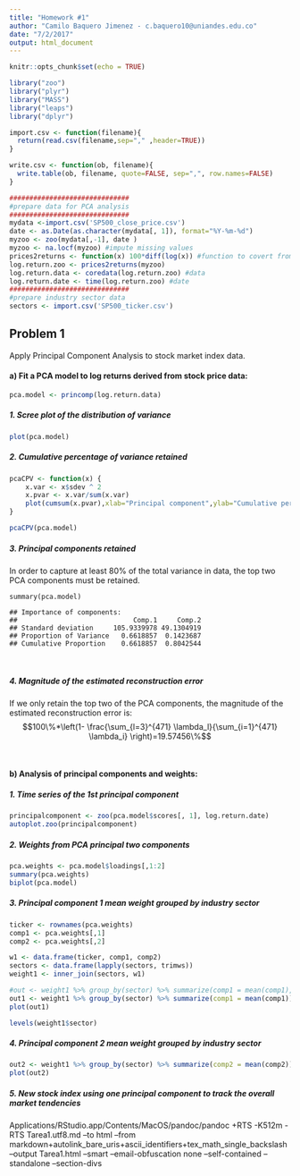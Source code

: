 ```yaml
---
title: "Homework #1"
author: "Camilo Baquero Jimenez - c.baquero10@uniandes.edu.co"
date: "7/2/2017"
output: html_document
---
```


```r
knitr::opts_chunk$set(echo = TRUE)

library("zoo")
library("plyr")
library("MASS")
library("leaps")
library("dplyr")

import.csv <- function(filename){
  return(read.csv(filename,sep="," ,header=TRUE))
}

write.csv <- function(ob, filename){
  write.table(ob, filename, quote=FALSE, sep=",", row.names=FALSE)
}
```

```r
##############################
#prepare data for PCA analysis
##############################
mydata <-import.csv('SP500_close_price.csv')
date <- as.Date(as.character(mydata[, 1]), format="%Y-%m-%d")
myzoo <- zoo(mydata[,-1], date )
myzoo <- na.locf(myzoo) #impute missing values
prices2returns <- function(x) 100*diff(log(x)) #function to covert from price to return
log.return.zoo <- prices2returns(myzoo)
log.return.data <- coredata(log.return.zoo) #data
log.return.date <- time(log.return.zoo) #date
##############################
#prepare industry sector data
sectors <- import.csv('SP500_ticker.csv')
```

## Problem 1

Apply Principal Component Analysis to stock market index data.

#### a) Fit a PCA model to log returns derived from stock price data:

```r
pca.model <- princomp(log.return.data)
```

##### 1. Scree plot of the distribution of variance

```r
plot(pca.model)
```

##### 2. Cumulative percentage of variance retained

```r
pcaCPV <- function(x) {
    x.var <- x$sdev ^ 2
    x.pvar <- x.var/sum(x.var)
    plot(cumsum(x.pvar),xlab="Principal component",ylab="Cumulative percentage of variance",ylim=c(0,1),type='b')
}

pcaCPV(pca.model)
```

##### 3. Principal components retained

In order to capture at least 80% of the total variance in data, the top two PCA components must be retained.

```
summary(pca.model)

## Importance of components:
##                             Comp.1     Comp.2
## Standard deviation     105.9339978 49.1304919
## Proportion of Variance   0.6618857  0.1423687
## Cumulative Proportion    0.6618857  0.8042544
```

&nbsp;

##### 4. Magnitude of the estimated reconstruction error

If we only retain the top two of the PCA components, the magnitude of the estimated reconstruction error is:
&nbsp;
$$100\%*\left(1- \frac{\sum_{l=3}^{471} \lambda_l}{\sum_{i=1}^{471} \lambda_i} \right)=19.57456\%$$

&nbsp;
&nbsp;
&nbsp;

#### b) Analysis of principal components and weights:

##### 1. Time series of the 1st principal component

```r
principalcomponent <- zoo(pca.model$scores[, 1], log.return.date)
autoplot.zoo(principalcomponent)
```

##### 2. Weights from PCA principal two components

```r
pca.weights <- pca.model$loadings[,1:2]
summary(pca.weights)
biplot(pca.model)
```

##### 3. Principal component 1 mean weight grouped by industry sector

```r
ticker <- rownames(pca.weights)
comp1 <- pca.weights[,1]
comp2 <- pca.weights[,2]

w1 <- data.frame(ticker, comp1, comp2)
sectors <- data.frame(lapply(sectors, trimws))
weight1 <- inner_join(sectors, w1)

#out <- weight1 %>% group_by(sector) %>% summarize(comp1 = mean(comp1), comp2 = mean(comp2))
out1 <- weight1 %>% group_by(sector) %>% summarize(comp1 = mean(comp1))
plot(out1)

levels(weight1$sector)
```

##### 4. Principal component 2 mean weight grouped by industry sector

```r

out2 <- weight1 %>% group_by(sector) %>% summarize(comp2 = mean(comp2))
plot(out2)
```

##### 5. New stock index using one principal component to track the overall market tendencies

Applications/RStudio.app/Contents/MacOS/pandoc/pandoc +RTS -K512m -RTS Tarea1.utf8.md --to html --from markdown+autolink_bare_uris+ascii_identifiers+tex_math_single_backslash --output Tarea1.html --smart --email-obfuscation none --self-contained --standalone --section-divs